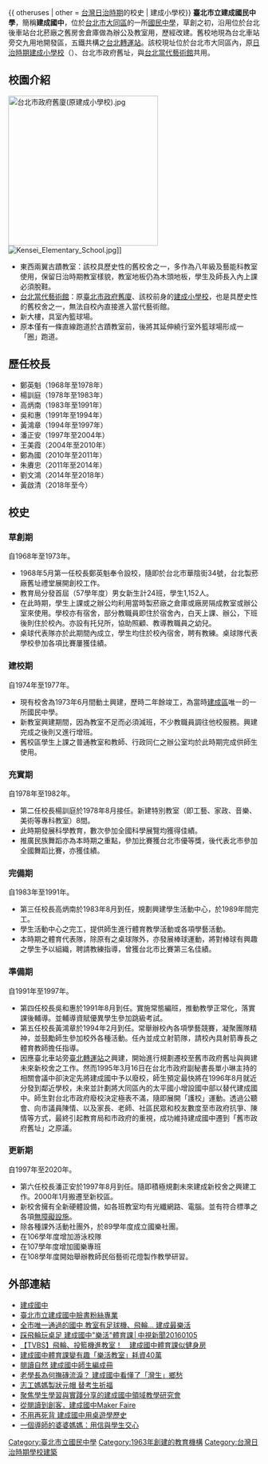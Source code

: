 {{ otheruses | other = [[台灣日治時期|台灣日治時期]]的校史 | 建成小學校}}
{{Infobox School
| name = 臺北市立建成國民中學
| other_name = Taipei Municipal Jian Cheng Junior High School
| image = [[File:TPJCJHlogo.gif|200px]]
| established = 1963年
| type = 市立[[國民中學|國民中學]]
| grades = <span class="label">三年-{制}-，共20班。</span>
| district = [[臺北市|臺北市]][[大同區_(臺灣)|大同區]]
| principal = 黃啟清
| faculty = 83
| staff = 25
| address = {{flagicon|TWN}}[[臺北市|臺北市]]大同區長安西路37之1號
| tel=+882-2-2558-7042
| fax=+882-2-2550-0371
| website = [http://www.jcjh.tp.edu.tw/ www.jcjh.tp.edu.tw]
}}
'''臺北市立建成國民中學'''，簡稱'''建成國中'''，位於[[台北市|台北市]][[大同區_(臺灣)|大同區]]的一所[[國民中學|國民中學]]，草創之初，沿用位於台北後車站台北菸廠之舊房舍倉庫做為辦公及教室用，歷經改建。舊校地現為台北車站旁交九用地開發區，五鐵共構之[[台北轉運站|台北轉運站]]。該校現址位於台北市大同區內，原[[台灣日治時期|日治時期]][[建成小學校|建成小學校]]（{{jpn|f=h|j=建成小学校|kyu=建成小學校|hg=けんせいしょうがっこう|rm=Kensei Shōgakkō}}）、台北市政府舊址，與[[台北當代藝術館|台北當代藝術館]]共用。

== 校園介紹 ==
[[File:台北市政府舊廈(原建成小學校).jpg|300px]]
[[File:Kensei_Elementary_School.jpg|thumb]]]]
*東西兩翼古蹟教室：該校具歷史性的舊校舍之一，多作為八年級及藝能科教室使用，保留日治時期教室樣貌，教室地板仍為木頭地板，學生及師長入內上課必須脫鞋。
*[[台北當代藝術館|台北當代藝術館]]：原[[臺北市政府舊廈|臺北市政府舊廈]]、該校前身的[[建成小學校|建成小學校]]，也是具歷史性的舊校舍之一，無法自校內直接進入當代藝術館。
*新大樓，具室內籃球場。
*原本僅有一條直線跑道於古蹟教室前，後將其延伸繞行室外籃球場形成一「圈」跑道。

== 歷任校長 ==
*鄭英魁（1968年至1978年）
*楊訓庭（1978年至1983年）
*高炳南（1983年至1991年）
*吳和惠（1991年至1994年）
*黃鴻章（1994年至1997年）
*潘正安（1997年至2004年）
*王美霞（2004年至2010年）
*鄭為國（2010年至2011年）
*朱賡忠（2011年至2014年）
*劉文鴻（2014年至2018年）
*黃啟清（2018年至今）

== 校史 ==
 
=== 草創期 ===
自1968年至1973年。 

*1968年5月第一任校長鄭英魁奉令設校，隨即於台北市華陰街34號，台北製菸廠舊址禮堂展開創校工作。
*教育局分發首屆（57學年度）男女新生計24班，學生1,152人。
*在此時期，學生上課或之辦公均利用當時製菸廠之倉庫或廠房隔成教室或辦公室來使用。學校亦有宿舍，部分教職員即住於宿舍內，白天上課、辦公，下班後則住於校內。亦設有托兒所，協助照顧、教導教職員之幼兒。
*桌球代表隊亦於此期間內成立，學生均住於校內宿舍，聘有教練。桌球隊代表學校參加各項比賽屢獲佳績。

=== 建校期 ===
自1974年至1977年。　

*現有校舍為1973年6月間動土興建，歷時二年餘竣工，為當時[[建成區_(台北市)|建成區]]唯一的一所國民中學。
*新教室興建期間，因為教室不足而必須減班，不少教職員調往他校服務。興建完成之後則又進行增班。
*舊校區學生上課之普通教室和教師、行政同仁之辦公室均於此時期完成供師生使用。

=== 充實期 ===
自1978年至1982年。 

*第二任校長楊訓庭於1978年8月接任。新建特別教室（即工藝、家政、音樂、美術等專科教室）8間。
*此時期發展科學教育，數次參加全國科學展覽均獲得佳績。
*推廣民族舞蹈亦為本時期之重點，參加比賽獲台北市優等獎，後代表北市參加全國舞蹈比賽，亦獲佳績。

=== 完備期 ===
自1983年至1991年。 

*第三任校長高炳南於1983年8月到任，規劃興建學生活動中心，於1989年間完工。
*學生活動中心之完工，提供師生進行體育教學活動或各項學藝活動。
*本時期之體育代表隊，除原有之桌球隊外，亦發展棒球運動，將對棒球有興趣之學生予以組織，聘請教練指導，曾獲台北市比賽第三名佳績。 

=== 準備期 ===
自1991年至1997年。 

*第四任校長吳和惠於1991年8月到任。實施常態編班，推動教學正常化，落實課後輔導。並輔導資賦優異學生參加跳級考試。
*第五任校長黃鴻章於1994年2月到任。常舉辦校內各項學藝競賽，凝聚團隊精神，並鼓勵師生參加校外各種活動。任內並成立射箭隊，請校內具射箭專長之體育教師擔任指導。
*因應臺北車站旁[[臺北轉運站|臺北轉運站]]之興建，開始進行規劃遷校至舊市政府舊址與興建未來新校舍之工作。然而1995年3月16日在台北市政府副秘書長單小琳主持的相關會議中卻決定先將建成國中予以廢校，師生預定最快將在1996年8月就近分發到鄰近學校，未來並計劃將大同區內的太平國小增設國中部以替代建成國中。師生對台北市政府廢校決定極表不滿，隨即展開「護校」運動。透過公聽會、向市議員陳情、以及家長、老師、社區民眾和校友數度至市政府抗爭、陳情等方式，最終引起教育局和市政府的重視，成功維持建成國中遷到「舊市政府舊址」之原議。

=== 更新期　 ===
自1997年至2020年。 

*第六任校長潘正安於1997年8月到任。隨即積極規劃未來建成新校舍之興建工作。2000年1月搬遷至新校區。
*新校舍擁有全新硬體設備，如各班教室均有光纖網路、電腦。並有符合標準之各項[[無障礙設施|無障礙設施]]。
*除各種課外活動社團外，於89學年度成立國樂社團。
*在106學年度增加游泳校隊
*在107學年度增加國樂專班
*在108學年度開始舉辦教師民俗藝術花燈製作教學研習。

== 外部連結 ==
*[http://www.jcjh.tp.edu.tw/ 建成國中] {{Wayback|url=http://www.jcjh.tp.edu.tw/ |date=20080827082948 }}
*[https://www.facebook.com/jcjhtp/ 臺北市立建成國中臉書粉絲專業]
*[http://www.chinatimes.com/newspapers/20160105000594-260107/ 全市唯一通過的國中 教室有足球機、飛輪… 建成最樂活] {{Wayback|url=http://www.chinatimes.com/newspapers/20160105000594-260107/ |date=20160126072404 }}
*[https://www.youtube.com/watch?v=Lee_I3SXq4Q/ 踩飛輪玩桌足 建成國中"樂活"體育課│中視新聞20160105]
*[https://www.youtube.com/watch?v=Mx0StKzXbUY/ 【TVBS】飛輪、投籃機進教室！　建成國中體育課似健身房]
*[https://www.youtube.com/watch?v=RLOKJbXumsA/ 建成國中體育課變有趣「樂活教室」耗資40萬]
*[http://www.chinatimes.com/newspapers/20151110000616-260107/ 閱讀自然 建成國中師生編成冊] {{Wayback|url=http://www.chinatimes.com/newspapers/20151110000616-260107/ |date=20160105070851 }}     
*[https://web.archive.org/web/20151227051755/http://www.udn.com/news/story/6915/1259361-%E8%80%81%E5%AD%B8%E9%95%B7%E7%82%BA%E4%BD%95%E6%92%AB%E7%A3%9A%E6%B5%81%E6%B7%9A%EF%BC%9F-%E5%BB%BA%E6%88%90%E5%9C%8B%E4%B8%AD%E7%9C%8B%E6%87%82%E4%BA%86%E3%80%8C%E7%81%A3%E7%94%9F%E3%80%8D%E9%84%89%E6%84%81/ 老學長為何撫磚流淚？ 建成國中看懂了「灣生」鄉愁]  
*[http://www.chinatimes.com/newspapers/20150331001586-260107/  志工媽媽製狀元帽 替考生祈福 ] {{Wayback|url=http://www.chinatimes.com/newspapers/20150331001586-260107/ |date=20151227092822 }} 
*[http://enews.tp.edu.tw/paper_show.aspx?EDM=EPS20150317171511366 聚焦學生學習與實踐分享的建成國中領域教學研究會 ] {{Wayback|url=http://enews.tp.edu.tw/paper_show.aspx?EDM=EPS20150317171511366 |date=20151227091253 }} 
*[http://etweb.tp.edu.tw/epa/paper_show.aspx?EDM=EPS2016071909423647F 從閱讀到創客，建成國中Maker Faire ] {{Wayback|url=http://etweb.tp.edu.tw/epa/paper_show.aspx?EDM=EPS2016071909423647F |date=20161002091236 }} 
*[http://www.chinatimes.com/realtimenews/20160907002815-260405 不用再死背 建成國中用桌遊學歷史 ] {{Wayback|url=http://www.chinatimes.com/realtimenews/20160907002815-260405 |date=20161002130350 }} 
*[http://campus.chinatimes.com/20160823005246-262301 一個導師的婆婆媽媽：用信與學生交心 ] {{Wayback|url=http://campus.chinatimes.com/20160823005246-262301 |date=20161002135721 }} 

{{台北市國民中小學}}

[[Category:臺北市立國民中學|Category:臺北市立國民中學]]
[[Category:1963年創建的教育機構|Category:1963年創建的教育機構]]
[[Category:台灣日治時期學校建築|Category:台灣日治時期學校建築]]